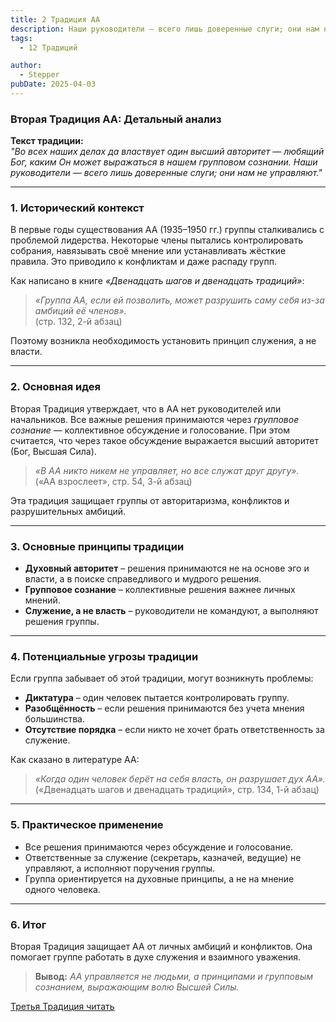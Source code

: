 ```yaml
---
title: 2 Традиция АА
description: Наши руководители — всего лишь доверенные слуги; они нам не управляют.
tags:
  - 12 Традиций

author:
  - Stepper
pubDate: 2025-04-03
---
```


### **Вторая Традиция АА: Детальный анализ**

**Текст традиции:**\
_"Во всех наших делах да властвует один высший авторитет — любящий Бог, каким Он может выражаться в нашем групповом сознании. Наши руководители — всего лишь доверенные слуги; они нам не управляют."_

---

### **1. Исторический контекст**

В первые годы существования АА (1935–1950 гг.) группы сталкивались с проблемой лидерства. Некоторые члены пытались контролировать собрания, навязывать своё мнение или устанавливать жёсткие правила. Это приводило к конфликтам и даже распаду групп.

Как написано в книге _«Двенадцать шагов и двенадцать традиций»_:

> _«Группа АА, если ей позволить, может разрушить саму себя из-за амбиций её членов»._\
> (стр. 132, 2-й абзац)

Поэтому возникла необходимость установить принцип служения, а не власти.

---

### **2. Основная идея**

Вторая Традиция утверждает, что в АА нет руководителей или начальников. Все важные решения принимаются через _групповое сознание_ — коллективное обсуждение и голосование. При этом считается, что через такое обсуждение выражается высший авторитет (Бог, Высшая Сила).

> _«В АА никто никем не управляет, но все служат друг другу»._\
> («АА взрослеет», стр. 54, 3-й абзац)

Эта традиция защищает группы от авторитаризма, конфликтов и разрушительных амбиций.

---

### **3. Основные принципы традиции**

- **Духовный авторитет** – решения принимаются не на основе эго и власти, а в поиске справедливого и мудрого решения.
- **Групповое сознание** – коллективные решения важнее личных мнений.
- **Служение, а не власть** – руководители не командуют, а выполняют решения группы.

---

### **4. Потенциальные угрозы традиции**

Если группа забывает об этой традиции, могут возникнуть проблемы:

- **Диктатура** – один человек пытается контролировать группу.
- **Разобщённость** – если решения принимаются без учета мнения большинства.
- **Отсутствие порядка** – если никто не хочет брать ответственность за служение.

Как сказано в литературе АА:

> _«Когда один человек берёт на себя власть, он разрушает дух АА»._\
> («Двенадцать шагов и двенадцать традиций», стр. 134, 1-й абзац)

---

### **5. Практическое применение**

- Все решения принимаются через обсуждение и голосование.
- Ответственные за служение (секретарь, казначей, ведущие) не управляют, а исполняют поручения группы.
- Группа ориентируется на духовные принципы, а не на мнение одного человека.

---

### **6. Итог**

Вторая Традиция защищает АА от личных амбиций и конфликтов. Она помогает группе работать в духе служения и взаимного уважения.

> **Вывод:** _АА управляется не людьми, а принципами и групповым сознанием, выражающим волю Высшей Силы._

[Третья Традиция читать](/archive/tretya-tradicziya-aa/)&#x20;
